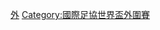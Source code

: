 {{Commonscat|FIFA World Cup 2010 qualifying}}

[[Category:2010年世界盃足球賽|外]]
[[Category:國際足協世界盃外圍賽|Category:國際足協世界盃外圍賽]]